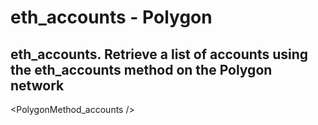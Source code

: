 # eth_accounts  - Polygon

## eth_accounts. Retrieve a list of accounts using the eth_accounts method on the Polygon network


<PolygonMethod_accounts />

